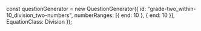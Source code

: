 
const questionGenerator = new QuestionGenerator({
	id: "grade-two_within-10_division_two-numbers",
    numberRanges: [{ end: 10 }, { end: 10 }],
	EquationClass: Division
});

<Meta title={questionGenerator.getName()} parameters={defaultDocParams()} />

<Title>{questionGenerator.getTitle()}</Title>

<Canvas className="custom-docs-story">
	<QuizContainer questionGenerator={questionGenerator} />
</Canvas>

